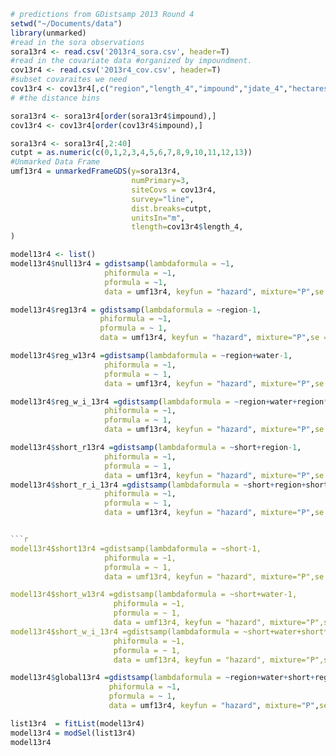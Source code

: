 ```r
# predictions from GDistsamp 2013 Round 4
setwd("~/Documents/data")
library(unmarked)
#read in the sora observations
sora13r4 <- read.csv('2013r4_sora.csv', header=T)
#read in the covariate data #organized by impoundment.
cov13r4 <- read.csv('2013r4_cov.csv', header=T)
#subset covaraites we need
cov13r4 <- cov13r4[,c("region","length_4","impound","jdate_4","hectares","area", "int","short","water")]
# #the distance bins

sora13r4 <- sora13r4[order(sora13r4$impound),]
cov13r4 <- cov13r4[order(cov13r4$impound),]

sora13r4 <- sora13r4[,2:40]
cutpt = as.numeric(c(0,1,2,3,4,5,6,7,8,9,10,11,12,13)) 
#Unmarked Data Frame
umf13r4 = unmarkedFrameGDS(y=sora13r4, 
                           numPrimary=3,
                           siteCovs = cov13r4,
                           survey="line", 
                           dist.breaks=cutpt,  
                           unitsIn="m", 
                           tlength=cov13r4$length_4,
)
```

```r

model13r4 <- list()
model13r4$null13r4 = gdistsamp(lambdaformula = ~1, 
                     phiformula = ~1, 
                     pformula = ~1,
                     data = umf13r4, keyfun = "hazard", mixture="P",se = T, output="abund")

model13r4$reg13r4 = gdistsamp(lambdaformula = ~region-1, 
                    phiformula = ~1, 
                    pformula = ~ 1,
                    data = umf13r4, keyfun = "hazard", mixture="P",se = T, output="abund")
```
```r


model13r4$reg_w13r4 =gdistsamp(lambdaformula = ~region+water-1, 
                     phiformula = ~1, 
                     pformula = ~ 1,
                     data = umf13r4, keyfun = "hazard", mixture="P",se = T, output="abund")

model13r4$reg_w_i_13r4 =gdistsamp(lambdaformula = ~region+water+region*water-1, 
                     phiformula = ~1, 
                     pformula = ~ 1,
                     data = umf13r4, keyfun = "hazard", mixture="P",se = T, output="abund")
```
```r
model13r4$short_r13r4 =gdistsamp(lambdaformula = ~short+region-1, 
                     phiformula = ~1, 
                     pformula = ~ 1,
                     data = umf13r4, keyfun = "hazard", mixture="P",se = T, output="abund")
model13r4$short_r_i_13r4 =gdistsamp(lambdaformula = ~short+region+short*region-1, 
                     phiformula = ~1, 
                     pformula = ~ 1,
                     data = umf13r4, keyfun = "hazard", mixture="P",se = T, output="abund")


```r
model13r4$short13r4 =gdistsamp(lambdaformula = ~short-1, 
                     phiformula = ~1, 
                     pformula = ~ 1,
                     data = umf13r4, keyfun = "hazard", mixture="P",se = T, output="abund")

model13r4$short_w13r4 =gdistsamp(lambdaformula = ~short+water-1, 
                       phiformula = ~1, 
                       pformula = ~ 1,
                       data = umf13r4, keyfun = "hazard", mixture="P",se = T, output="abund")
model13r4$short_w_i_13r4 =gdistsamp(lambdaformula = ~short+water+short*water-1, 
                       phiformula = ~1, 
                       pformula = ~ 1,
                       data = umf13r4, keyfun = "hazard", mixture="P",se = T, output="abund")
```
```r
model13r4$global13r4 =gdistsamp(lambdaformula = ~region+water+short+region*water+water*short+region*short-1, 
                      phiformula = ~1, 
                      pformula = ~ 1,
                      data = umf13r4, keyfun = "hazard", mixture="P",se = T, output="abund")

```


```r
list13r4  = fitList(model13r4)
model13r4 = modSel(list13r4)
model13r4
```